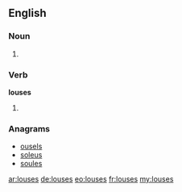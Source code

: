 ==English==

===Noun===
{{head|en}}

# {{context|nonstandard|lang=en}} {{plural of|louse}}

===Verb===
'''louses'''
# {{en-third-person singular of|louse}}

===Anagrams===
* [[ousels#English|ousels]]
* [[soleus#English|soleus]]
* [[soules#English|soules]]

[[ar:louses]]
[[de:louses]]
[[eo:louses]]
[[fr:louses]]
[[my:louses]]
